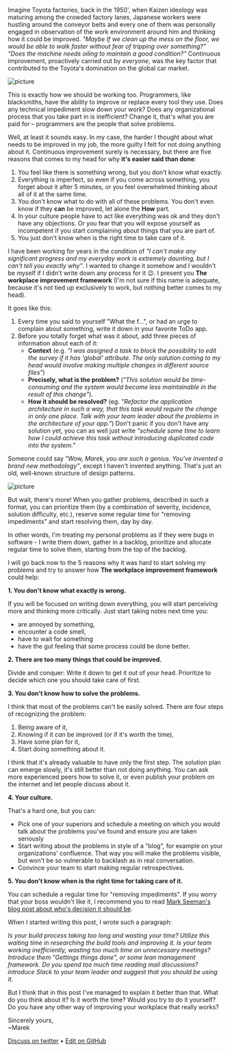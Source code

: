
Imagine Toyota factories, back in the 1950', when Kaizen ideology was maturing among the crowded factory lanes, Japanese workers were hustling around the conveyor belts and every one of them was personally engaged in observation of the work environment around him and thinking how it could be improved. _"Maybe If we clean up the mess on the floor, we would be able to walk faster without fear of tripping over something?" "Does the machine needs oiling to maintain a good condition?"_ Continuous improvement, proactively carried out by _everyone_, was the key factor that contributed to the Toyota's domination on the global car market.

<img src={toyota} alt="picture" />

This is exactly how we should be working too. Programmers, like blacksmiths, have the ability to improve or replace every tool they use. Does any technical impediment slow down your work? Does any organizational process that you take part in is inefficient? Change it, that's what you are paid for – programmers are the people that solve problems.

Well, at least it sounds easy. In my case, the harder I thought about what needs to be improved in my job, the more guilty I felt for not doing anything about it. Continuous improvement surely is necessary, but there are five reasons that comes to my head for why **it's easier said than done**:

1. You feel like there is something wrong, but you don't know what exactly.
2. Everything is imperfect, so even if you come across something, you forget about it after 5 minutes, or you feel overwhelmed thinking about all of it at the same time.
3. You don't know what to do with all of these problems. You don't even know if they **can** be improved, let alone the **How** part.
4. In your culture people have to act like everything was ok and they don't have any objections. Or you fear that you will expose yourself as incompetent if you start complaining about things that you are part of.
5. You just don't know when is the right time to take care of it.

I have been working for years in the condition of _"I can't make any significant progress and my everyday work is extremely daunting, but I can't tell you exactly why"_. I wanted to change it somehow and I wouldn't be myself if I didn't write down any process for it 😉. I present you **The workplace improvement framework** (I'm not sure if this name is adequate, because it's not tied up exclusively to work, but nothing better comes to my head).

It goes like this:

1. Every time you said to yourself "What the f...", or had an urge to complain about something, write it down in your favorite ToDo app.
2. Before you totally forget what was it about, add three pieces of information about each of it:
   - **Context** (e.g. _"I was assigned a task to block the possibility to edit the survey if it has 'global' attribute. The only solution coming to my head would involve making multiple changes in different source files"_)
   - **Precisely, what is the problem?** (_"This solution would be time-consuming and the system would become less maintainable in the result of this change"_).
   - **How it should be resolved?** (eg. _"Refactor the application architecture in such a way, that this task would require the change in only one place. Talk with your team leader about the problems in the architecture of your app."_)
     Don't panic if you don't have any solution yet, you can as well just write _"schedule some time to learn how I could achieve this task without introducing duplicated code into the system."_

Someone could say _"Wow, Marek, you are such a genius. You've invented a brand new methodology"_, except I haven't invented anything. That's just an old, well-known structure of design patterns.

<img src={butwait} alt="picture" />

But wait, there's more! When you gather problems, described in such a format, you can prioritize them (by a combination of severity, incidence, solution difficulty, etc.), reserve some regular time for "removing impediments" and start resolving them, day by day.

In other words, I'm treating my personal problems as if they were bugs in software - I write them down, gather in a backlog, prioritize and allocate regular time to solve them, starting from the top of the backlog.

I will go back now to the 5 reasons why it was hard to start solving my problems and try to answer how **The workplace improvement framework** could help:

**1. You don't know what exactly is wrong.**

If you will be focused on writing down everything, you will start perceiving more and thinking more critically. Just start taking notes next time you:

- are annoyed by something,
- encounter a code smell,
- have to wait for something
- have the gut feeling that some process could be done better.

**2. There are too many things that could be improved.**

Divide and conquer: Write it down to get it out of your head. Prioritize to decide which one you should take care of first.

**3. You don't know how to solve the problems.**

I think that most of the problems can't be easily solved. There are four steps of recognizing the problem:

1.  Being aware of it,
2.  Knowing if it _can_ be improved (or if it's worth the time),
3.  Have some plan for it,
4.  Start doing something about it.

I think that it's already valuable to have only the first step. The solution plan can emerge slowly, it's still better than not doing anything. You can ask more experienced peers how to solve it, or even publish your problem on the internet and let people discuss about it.

**4. Your culture.**

That's a hard one, but you can:

- Pick one of your superiors and schedule a meeting on which you would talk about the problems you've found and ensure you are taken seriously
- Start writing about the problems in style of a "blog", for example on your organizations' confluence. That way you will make the problems visible, but won't be so vulnerable to backlash as in real conversation.
- Convince your team to start making regular retrospectives.

**5. You don't know when is the right time for taking care of it.**

You can schedule a regular time for "removing impediments". If you worry that your boss wouldn't like it, I recommend you to read [Mark Seeman's blog post about who's decision it should be](https://blog.ploeh.dk/2019/03/18/the-programmer-as-decision-maker/).

When I started writing this post, I wrote such a paragraph:

_Is your build process taking too long and wasting your time? Utilize this waiting time in researching the build tools and improving it. Is your team working inefficiently, wasting too much time on unnecessary meetings? Introduce them "Gettings things done", or some lean management framework. Do you spend too much time reading mail discussions? introduce Slack to your team leader and suggest that you should be using it._

But I think that in this post I've managed to explain it better than that. What do you think about it? Is it worth the time? Would you try to do it yourself? Do you have any other way of improving your workplace that really works?

Sincerely yours,<br />
~Marek

[Discuss on twitter](https://twitter.com/marek_us/status/1115115703600852992) • [Edit on GitHub](https://github.com/mcalus3/create-react-blog/blob/master/src/routes/posts/2019-04-08-continous-improvement/document-English.mdx)
